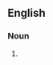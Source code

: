 ==English==

===Noun===
{{en-noun|sg=[[double]]-[[knit]]|-}}

# {{alternative spelling of|double knit}}